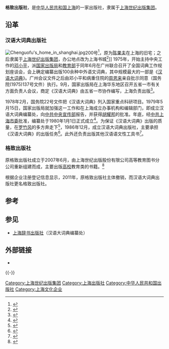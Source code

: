 '''格致出版社'''，是[[中华人民共和国|中华人民共和国]][[上海|上海]]的一家出版社，隶属于[[上海世纪出版集团|上海世纪出版集团]]。

==沿革 ==
=== 汉语大词典出版社 ===
[[File:Chenguofu's_home_in_shanghai.jpg|thumb]]200号<ref>{{Cite book|title=老上海花园洋房|last=薛顺生，娄承浩编著|first=|publisher=上海：[[同济大学出版社|同济大学出版社]]|year=2002.06|isbn=7-5608-2433-1|location=|pages=120}}</ref>，原为[[陈果夫|陈果夫]]在上海的旧宅；之后隶属于[[上海世纪出版集团|上海世纪出版集团]]，办公地点改为上海书城<ref>{{Cite book|title=永不拓宽的上海马路 2|last=惜珍著|first=|publisher=上海：[[东方出版中心|东方出版中心]]|year=2016.07|isbn=978-7-5473-0978-0|location=|pages=298}}</ref>]]
1975年，开始主持中央工作的[[邓小平|邓小平]]，派[[中华人民共和国国家出版局|国家出版局]]和[[中华人民共和国教育部|教育部]]于同年6月在广州联合召开了全国词典工作规划座谈会，会上确定编纂出版100余种中外语文词典，其中规模最大的一部是《[[漢語大詞典|汉语大词典]]》。广州会议文件之后由邓小平和病重住院的[[周恩来|周恩来]]亲自批示同意（国务院(1975)137号文件）执行。9月，国家出版局在上海华东地区召开五省一市有关方面负责人会议，商定《汉语大词典》由五省一市协作编写，上海负责出版<ref>{{Cite book|title=中国语言学年鉴 1992|last=[[李行健|李行健]]主编|first=|publisher=北京：[[语文出版社|语文出版社]]|year=1993.07|isbn=7-80006-650-9|location=|pages=217}}</ref>。

1978年2月，国务院22号文件把《汉语大词典》列入国家重点科研项目。1979年5月15日，国家出版局就加强这一工作和在上海成立办事机构和编辑部门，即成立汉语大词典编纂处，向[[中共中央宣传部|中共中央宣传部]]报告，并获得[[胡耀邦|胡耀邦]]的批准。年底，经[[中共上海市委|中共上海市委]]批准，编纂处于1980年1月1日正式成立<ref>{{Cite book|title=中国出版百科全书|last=[[许力以|许力以]]主编|first=|publisher=[[书海出版社|书海出版社]]|year=1997.12|isbn=7-80550-211-0|location=太原|pages=117}}</ref>。为保证《汉语大词典》出版的质量，在[[罗竹风|罗竹风]]的多方奔走下<ref>{{Cite book|title=罗竹风纪念文集|last=上海社会科学学会联合会主编|first=|publisher=上海：[[上海辞书出版社|上海辞书出版社]]|year=1997.11|isbn=7-5326-0477-2|location=|pages=222-223}}</ref>，1986年12月，成立汉语大词典出版社，主要承担《汉语大词典》的出版任务<ref>{{Cite book|title=上海辞典|last=上海市地方志办公室编|first=|publisher=上海：[[上海社会科学院出版社|上海社会科学院出版社]]|year=1989.07|isbn=7-80515-415-5|location=|pages=409}}</ref>。此外还负责出版其他汉语语文性工具书<ref>{{Cite book|title=中国出版业概览 Directory of China's Publishing Industry|last=金声主编|first=|publisher=北京：[[外文出版社|外文出版社]]|year=1996|isbn=7-119-01836-1|location=|pages=37}}</ref>。

=== 格致出版社 ===
原格致出版社成立于2007年6月，由上海世纪出版股份有限公司高等教育图书分公司重新组建而成，主要出版[[高等教育|高校]]教育类的书籍。<ref>{{cite news |author= |url=http://sh.qq.com/a/20140128/003007.htm |title=贺岁书单出炉 沪40家出版社社长总编辑联袂荐书 |newspaper=腾讯网 |date=2014-01-28 |language= |location= |accessdate=2015-05-17 |archive-date=2019-12-18 |archive-url=https://web.archive.org/web/20191218152157/https://sh.qq.com/a/20140128/003007.htm |dead-url=no }}</ref>

根据企业注册登记信息显示，2011年，原格致出版社主体撤销，而汉语大词典出版社更名格致出版社。

==参考==
{{reflist}}

== 参见 ==
* [[上海辞书出版社|上海辞书出版社]]（汉语大词典编纂处）

== 外部链接 ==
* {{Official website|http://www.hibooks.cn/gao/index.asp}}

{{-}}
{{上海出版机构}}

[[Category:上海世纪出版集团|Category:上海世纪出版集团]]
[[Category:上海出版社|Category:上海出版社]]
[[Category:中华人民共和国出版社|Category:中华人民共和国出版社]]
[[Category:上海文化企业|Category:上海文化企业]]